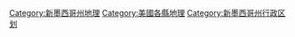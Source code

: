 
[[Category:新墨西哥州地理|Category:新墨西哥州地理]]
[[Category:美國各縣地理|Category:美國各縣地理]]
[[Category:新墨西哥州行政区划|Category:新墨西哥州行政区划]]